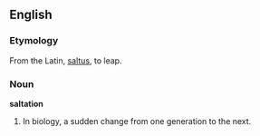 {{wikipedia}}
==English==
===Etymology===
From the Latin, [[saltus]], to leap.

===Noun===
'''saltation'''

# In biology, a sudden change from one generation to the next.